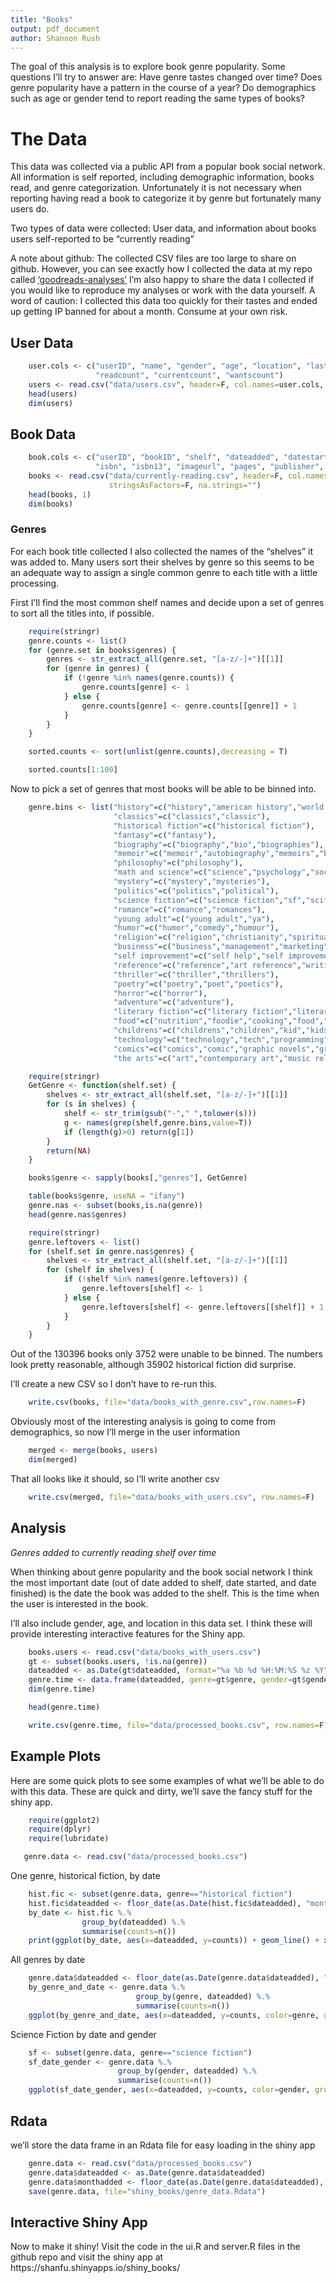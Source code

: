 ```yaml
---
title: "Books"
output: pdf_document
author: Shannon Rush
---
```


The goal of this analysis is to explore book genre popularity. Some questions I'll try to answer are: Have genre tastes changed over time? Does genre popularity have a pattern in the course of a year? Do demographics such as age or gender tend to report reading the same types of books?

# The Data

This data was collected via a public API from a popular book social network. All information is self reported, including demographic information, books read, and genre categorization. Unfortunately it is not necessary when reporting having read a book to categorize it by genre but fortunately many users do.

Two types of data were collected: User data, and information about books users self-reported to be "currently reading" 

A note about github: The collected CSV files are too large to share on github. However, you can see exactly how I collected the data at my repo called ['goodreads-analyses'](https://github.com/shannonrush/goodreads-analyses) I'm also happy to share the data I collected if you would like to reproduce my analyses or work with the data yourself. A word of caution: I collected this data too quickly for their tastes and ended up getting IP banned for about a month. Consume at your own risk. 

## User Data

```r
    user.cols <- c("userID", "name", "gender", "age", "location", "lastactive", 
                   "readcount", "currentcount", "wantscount")
    users <- read.csv("data/users.csv", header=F, col.names=user.cols, stringsAsFactors=F)
    head(users)
    dim(users)
```

## Book Data

```r
    book.cols <- c("userID", "bookID", "shelf", "dateadded", "datestarted", "datefinished", "title",
                   "isbn", "isbn13", "imageurl", "pages", "publisher", "publicationdate", "genres")
    books <- read.csv("data/currently-reading.csv", header=F, col.names=book.cols, 
                      stringsAsFactors=F, na.strings="")
    head(books, 1)
    dim(books)
```

### Genres

For each book title collected I also collected the names of the "shelves" it was added to. Many users sort their shelves by genre so this seems to be an adequate way to assign a single common genre to each title with a little processing.

First I'll find the most common shelf names and decide upon a set of genres to sort all the titles into, if possible.

```r
    require(stringr)
    genre.counts <- list()
    for (genre.set in books$genres) {
        genres <- str_extract_all(genre.set, "[a-z/-]+")[[1]]
        for (genre in genres) {
            if (!genre %in% names(genre.counts)) {
                genre.counts[genre] <- 1
            } else {
                genre.counts[genre] <- genre.counts[[genre]] + 1
            }
        }
    }
```
```r
    sorted.counts <- sort(unlist(genre.counts),decreasing = T)
```
```r
    sorted.counts[1:100]
```
Now to pick a set of genres that most books will be able to be binned into.

```r
    genre.bins <- list("history"=c("history","american history","world history","european history","military history","world war i","wwi","wwii","world war ii","chinese history"),
                       "classics"=c("classics","classic"),
                       "historical fiction"=c("historical fiction"),
                       "fantasy"=c("fantasy"),
                       "biography"=c("biography","bio","biographies"),
                       "memoir"=c("memoir","autobiography","memoirs","biography memoir","biographies memoirs"),
                       "philosophy"=c("philosophy"),
                       "math and science"=c("science","psychology","sociology","anthropology","economics","mathematics","ecology","natural history","math","biology","statistics","social science","ethnography","library science","social sciences","physics","cognitive science","science nature","maths","astronomy"),
                       "mystery"=c("mystery","mysteries"),
                       "politics"=c("politics","political"),
                       "science fiction"=c("science fiction","sf","scifi","sci fi"),
                       "romance"=c("romance","romances"),
                       "young adult"=c("young adult","ya"),
                       "humor"=c("humor","comedy","humour"),
                       "religion"=c("religion","christianity","spirituality","religions","theology","islam","buddhism","biblical studies","bible studies","faith","christian living","church","catholic","religion spirituality","islamic books","christian non fiction","judaism","ministry","prayer","islamic","religious studies","buddhist"),
                       "business"=c("business","management","marketing","business books"),
                       "self improvement"=c("self help","self improvement","professional development","parenting","parenting books","health","fitness","running","exericse","self development","health fitness","personal development","motivation","health and fitness"),
                       "reference"=c("reference","art reference","writing reference"),
                       "thriller"=c("thriller","thrillers"),
                       "poetry"=c("poetry","poet","poetics"),
                       "horror"=c("horror"),
                       "adventure"=c("adventure"),
                       "literary fiction"=c("literary fiction","literary","lit fic","lit fiction"),
                       "food"=c("nutrition","foodie","cooking","food","cookbook","cookbooks","recipes","cook books","diets","wine"),
                       "childrens"=c("childrens","children","kid","kids","children s books"),
                       "technology"=c("technology","tech","programming","computer","computers","technical","web design","videogames","game design","gaming","science technology"),
                       "comics"=c("comics","comic","graphic novels","graphic novel"),
                       "the arts"=c("art","contemporary art","music related","art related","writing","music","design","film","architecture","writing books","literary criticism","photography","art books","cinema","theatre","art history","crafts","graphic design","drama","books on writing","plays","craft","art design","lit crit","theater","screenwriting","filmmaking","fashion","crafty","acting","literary theory","crafting","drawing","art and design","sewing","books on books","writing craft","musicology","film studies","jazz","music books","art photography","arts and crafts","design books","criticism and theory","composition","architecture and theory","opera","dance books"))
```
```r
    require(stringr)
    GetGenre <- function(shelf.set) {
        shelves <- str_extract_all(shelf.set, "[a-z/-]+")[[1]]
        for (s in shelves) {
            shelf <- str_trim(gsub("-"," ",tolower(s)))
            g <- names(grep(shelf,genre.bins,value=T))
            if (length(g)>0) return(g[1])
        }
        return(NA)
    }
```
```r
    books$genre <- sapply(books[,"genres"], GetGenre)
```
```r
    table(books$genre, useNA = "ifany")
    genre.nas <- subset(books,is.na(genre))
    head(genre.nas$genres)
```
```r
    require(stringr)
    genre.leftovers <- list()
    for (shelf.set in genre.nas$genres) {
        shelves <- str_extract_all(shelf.set, "[a-z/-]+")[[1]]
        for (shelf in shelves) {
            if (!shelf %in% names(genre.leftovers)) {
                genre.leftovers[shelf] <- 1
            } else {
                genre.leftovers[shelf] <- genre.leftovers[[shelf]] + 1
            }
        }
    }
```
Out of the 130396 books only 3752 were unable to be binned. The numbers look pretty reasonable, although 35902 historical fiction did surprise. 

I'll create a new CSV so I don't have to re-run this.

```r
    write.csv(books, file="data/books_with_genre.csv",row.names=F)
```

Obviously most of the interesting analysis is going to come from demographics, so now I'll merge in the user information

```r
    merged <- merge(books, users)
    dim(merged)
```
That all looks like it should, so I'll write another csv

```r
    write.csv(merged, file="data/books_with_users.csv", row.names=F)
```

## Analysis

*Genres added to currently reading shelf over time*

When thinking about genre popularity and the book social network I think the most important date (out of date added to shelf, date started, and date finished) is the date the book was added to the shelf. This is the time when the user is interested in the book.

I'll also include gender, age, and location in this data set. I think these will provide interesting interactive features for the Shiny app.

```r
    books.users <- read.csv("data/books_with_users.csv")
    gt <- subset(books.users, !is.na(genre))
    dateadded <- as.Date(gt$dateadded, format="%a %b %d %H:%M:%S %z %Y")
    genre.time <- data.frame(dateadded, genre=gt$genre, gender=gt$gender, age=gt$age, location=gt$location)
    dim(genre.time)
```
```r
    head(genre.time)
```
```r
    write.csv(genre.time, file="data/processed_books.csv", row.names=F)
```

## Example Plots

Here are some quick plots to see some examples of what we'll be able to do with this data. These are quick and dirty, we'll save the fancy stuff for the shiny app.

```r
    require(ggplot2)
    require(dplyr)
    require(lubridate)
```

```r
   genre.data <- read.csv("data/processed_books.csv") 
```
One genre, historical fiction, by date

```r
    hist.fic <- subset(genre.data, genre=="historical fiction")
    hist.fic$dateadded <- floor_date(as.Date(hist.fic$dateadded), "month")
    by_date <- hist.fic %.%
                group_by(dateadded) %.%
                summarise(counts=n())
    print(ggplot(by_date, aes(x=dateadded, y=counts)) + geom_line() + xlab("Date Added") + ylab("Number of Historical Fiction Titles Added"))
```
All genres by date
```r
    genre.data$dateadded <- floor_date(as.Date(genre.data$dateadded), "month")
    by_genre_and_date <- genre.data %.%
                            group_by(genre, dateadded) %.%
                            summarise(counts=n())
    ggplot(by_genre_and_date, aes(x=dateadded, y=counts, color=genre, group=genre)) + geom_line()
```
Science Fiction by date and gender
```r
    sf <- subset(genre.data, genre=="science fiction")
    sf_date_gender <- genre.data %.%
                        group_by(gender, dateadded) %.%
                        summarise(counts=n())
    ggplot(sf_date_gender, aes(x=dateadded, y=counts, color=gender, group=gender)) + geom_line()
```

## Rdata

we'll store the data frame in an Rdata file for easy loading in the shiny app

```r
    genre.data <- read.csv("data/processed_books.csv") 
    genre.data$dateadded <- as.Date(genre.data$dateadded)
    genre.data$monthadded <- floor_date(as.Date(genre.data$dateadded), "month")
    save(genre.data, file="shiny_books/genre_data.Rdata")
```


## Interactive Shiny App

Now to make it shiny! Visit the code in the ui.R and server.R files in the github repo and visit the shiny app at https://shanfu.shinyapps.io/shiny_books/







